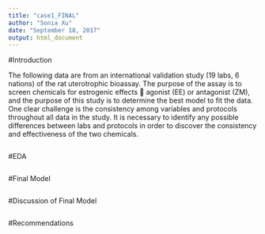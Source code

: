 ```yaml
---
title: "case1_FINAL"
author: "Sonia Xu"
date: "September 18, 2017"
output: html_document
---
```


#Introduction

The following data are from an international validation study (19 labs, 6 nations) of the rat uterotrophic bioassay. The purpose of the assay is to screen chemicals for estrogenic effects  agonist (EE) or antagonist (ZM), and the purpose of this study is to determine the best model to fit the data. One clear challenge is the consistency among variables and protocols throughout all data in the study. It is necessary to identify any possible differences between labs and protocols in order to discover the consistency and effectiveness of the two chemicals. 
```r
```

#EDA
```r
```
#Final Model
```r
```
#Discussion of Final Model
```r
```
#Recommendations
```r
```
